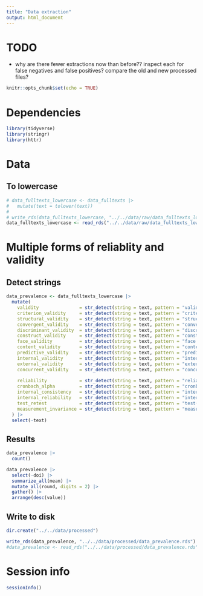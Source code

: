 ```yaml
---
title: "Data extraction"
output: html_document
---
```


# TODO

-   why are there fewer extractions now than before?? inspect each for false negatives and false positives? compare the old and new processed files?

```r
knitr::opts_chunk$set(echo = TRUE)
```

# Dependencies

```r

library(tidyverse)
library(stringr)
library(httr)

```

# Data

## To lowercase

```r

# data_fulltexts_lowercase <- data_fulltexts |>
#   mutate(text = tolower(text))
# 
# write_rds(data_fulltexts_lowercase, "../../data/raw/data_fulltexts_lowercase.rds")
data_fulltexts_lowercase <- read_rds("../../data/raw/data_fulltexts_lowercase.rds")


```

# Multiple forms of reliablity and validity

## Detect strings

```r

data_prevalence <- data_fulltexts_lowercase |> 
  mutate(
    validity               = str_detect(string = text, pattern = "validity"),
    criterion_validity     = str_detect(string = text, pattern = "criterion validity"),
    structural_validity    = str_detect(string = text, pattern = "structural validity"),
    convergent_validity    = str_detect(string = text, pattern = "convergent validity"), 
    discriminant_validity  = str_detect(string = text, pattern = "discriminant validity"),
    construct_validity     = str_detect(string = text, pattern = "construct validity"),
    face_validity          = str_detect(string = text, pattern = "face validity"),
    content_validity       = str_detect(string = text, pattern = "content validity"),
    predictive_validity    = str_detect(string = text, pattern = "predictive validity"),
    internal_validity      = str_detect(string = text, pattern = "internal validity"),
    external_validity      = str_detect(string = text, pattern = "external validity"),
    concurrent_validity    = str_detect(string = text, pattern = "concurrent validity"),
    
    reliability            = str_detect(string = text, pattern = "reliability"),
    cronbach_alpha         = str_detect(string = text, pattern = "cronbach('|’)?s? (alpha|a|α)"),
    internal_consistency   = str_detect(string = text, pattern = "internal consistenc"),
    internal_reliability   = str_detect(string = text, pattern = "internal reliabilit"),
    test_retest            = str_detect(string = text, pattern = "test( |-)reliabilit"), # new, not in data
    measurement_invariance = str_detect(string = text, pattern = "measurement invarian")
  ) |>
  select(-text)

```

## Results

```r

data_prevalence |>
  count()

data_prevalence |>
  select(-doi) |>
  summarize_all(mean) |>
  mutate_all(round, digits = 2) |>
  gather() |>
  arrange(desc(value))

```

## Write to disk

```r

dir.create("../../data/processed")

write_rds(data_prevalence, "../../data/processed/data_prevalence.rds")
#data_prevalence <- read_rds("../../data/processed/data_prevalence.rds")

```

# Session info

```r

sessionInfo()

```
